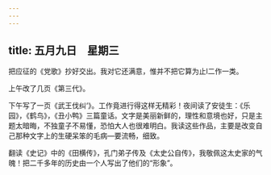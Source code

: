 ```yaml
---
---
---
```

title: 五月九日　星期三
---




把应征的《党歌》抄好交出。我对它还满意，惟并不把它算为止l二作一类。

上午改了几页《第三代》。

下午写了一页《武王伐纠‘》。工作竟进行得这样无精彩！夜间读了安徒生：《乐园》，《鹤鸟》，《丑小鸭》三篇童话。文字是美丽新鲜的，理性和意境也好，只是主题太暗晦，不独童子不易懂，恐怕大人也很难明白。我读这些作品，主要是改变自己那种文字上的生硬呆笨的毛病―要流畅，细致。

翻读《史记》中的《田横传》，孔门弟子传及《太史公自传》，我敬佩这太史家的气魄！把二千多年的历史由一个人写出了他们的“形象”。